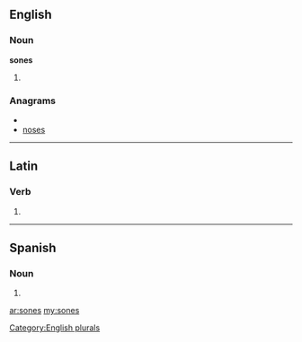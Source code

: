 ==English==

===Noun===
'''sones'''

# {{plural of|[[sone]]}}

===Anagrams===
* {{alphagram|enoss}}
* [[noses#English|noses]]

[[Category:English plurals]]

----

==Latin==

===Verb===
{{la-verb-form|sonēs}}

# {{conjugation of|sono|sonō|2|s|pres|act|sub|lang=la}}

----

==Spanish==

===Noun===
{{infl|es|noun form|g=m|g2=p}}

# {{plural of|[[son#Spanish|son]]|lang=Spanish|nocat=1}}

[[ar:sones]]
[[my:sones]]
